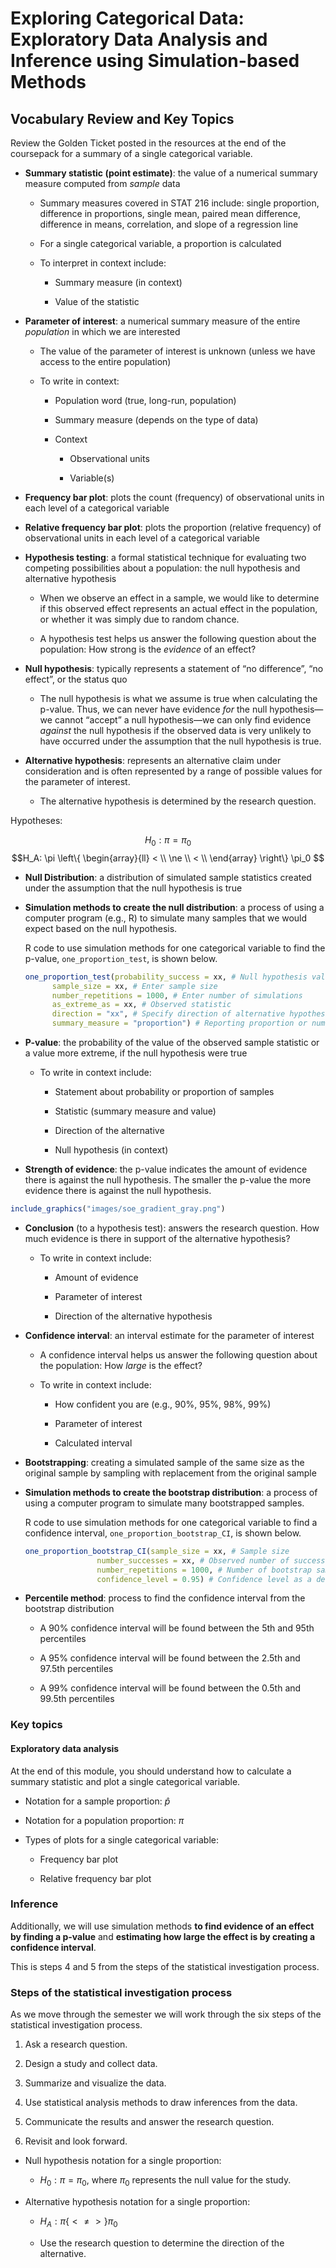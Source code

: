 # Exploring Categorical Data: Exploratory Data Analysis and Inference using Simulation-based Methods

## Vocabulary Review and Key Topics

Review the Golden Ticket posted in the resources at the end of the coursepack for a summary of a single categorical variable.

* **Summary statistic (point estimate)**: the value of a numerical summary measure computed from _sample_ data 

    * Summary measures covered in STAT 216 include: single proportion, difference in proportions, single mean, paired mean difference, difference in means, correlation, and slope of a regression line

    * For a single categorical variable, a proportion is calculated

    * To interpret in context include:

        - Summary measure (in context)
    
        - Value of the statistic 
    
* **Parameter of interest**: a numerical summary measure of the entire _population_ in which we are interested

    * The value of the parameter of interest is unknown (unless we have access to the entire population)

    * To write in context:

        - Population word (true, long-run, population)

        - Summary measure (depends on the type of data)

        - Context

            - Observational units

            - Variable(s)

* **Frequency bar plot**: plots the count (frequency) of observational units in each level of a categorical variable

* **Relative frequency bar plot**: plots the proportion (relative frequency) of observational units in each level of a categorical variable

* **Hypothesis testing**:  a formal statistical technique for evaluating two competing possibilities about a population: the null hypothesis and alternative hypothesis

    * When we observe an effect in a sample, we would like to determine if this observed effect represents an actual effect in the population, or whether it was simply due to random chance.
    
    * A hypothesis test helps us answer the following question about the population: How strong is the _evidence_ of an effect?

* **Null hypothesis**: typically represents a statement of "no difference", "no effect", or the status quo

    * The null hypothesis is what we assume is true when calculating the p-value. Thus, we can never have evidence _for_ the null hypothesis---we cannot "accept" a null hypothesis---we can only find evidence _against_ the null hypothesis if the observed data is very unlikely to have occurred under the assumption that the null hypothesis is true.

* **Alternative hypothesis**: represents an alternative claim under consideration and is often represented by a range of possible values for the parameter of interest.

    * The alternative hypothesis is determined by the research question.
    
Hypotheses:

$$H_0: \pi = \pi_0$$
$$H_A: \pi \left\{
\begin{array}{ll}
< \\
\ne \\
< \\
\end{array}
\right\}
\pi_0 $$

* **Null Distribution**: a distribution of simulated sample statistics created under the assumption that the null hypothesis is true

* **Simulation methods to create the null distribution**: a process of using a computer program (e.g., R) to simulate many samples that we would expect based on the null hypothesis.

    R code to use simulation methods for one categorical variable to find the p-value, `one_proportion_test`, is shown below.  

    ```r
one_proportion_test(probability_success = xx, # Null hypothesis value
          sample_size = xx, # Enter sample size
          number_repetitions = 1000, # Enter number of simulations
          as_extreme_as = xx, # Observed statistic
          direction = "xx", # Specify direction of alternative hypothesis
          summary_measure = "proportion") # Reporting proportion or number of successes?
    ```

* **P-value**: the probability of the value of the observed sample statistic or a value more extreme, if the null hypothesis were true

    * To write in context include:

        - Statement about probability or proportion of samples
    
        - Statistic (summary measure and value)
    
        - Direction of the alternative 
    
        - Null hypothesis (in context) 

* **Strength of evidence**: the p-value indicates the amount of evidence there is against the null hypothesis.  The smaller the p-value the more evidence there is against the null hypothesis.


```r
include_graphics("images/soe_gradient_gray.png")
```
    
* **Conclusion** (to a hypothesis test): answers the research question.  How much evidence is there in support of the alternative hypothesis?

    * To write in context include:

        - Amount of evidence
    
        - Parameter of interest 
    
        - Direction of the alternative hypothesis
    
* **Confidence interval**: an interval estimate for the parameter of interest

    * A confidence interval helps us answer the following question about the population: How _large_ is the effect?

    * To write in context include:

        - How confident you are (e.g., 90%, 95%, 98%, 99%)
    
        - Parameter of interest
    
        - Calculated interval

* **Bootstrapping**: creating a simulated sample of the same size as the original sample by sampling with replacement from the original sample

* **Simulation methods to create the bootstrap distribution**: a process of using a computer program to simulate many bootstrapped samples.

    R code to use simulation methods for one categorical variable to find a confidence interval, `one_proportion_bootstrap_CI`, is shown below. 

    ```r
one_proportion_bootstrap_CI(sample_size = xx, # Sample size
                    number_successes = xx, # Observed number of successes
                    number_repetitions = 1000, # Number of bootstrap samples to use
                    confidence_level = 0.95) # Confidence level as a decimal
    ```


* **Percentile method**: process to find the confidence interval from the bootstrap distribution

    * A 90\% confidence interval will be found between the 5th and 95th percentiles

    * A 95\% confidence interval will be found between the 2.5th and 97.5th percentiles

    * A 99\% confidence interval will be found between the 0.5th and 99.5th percentiles


### Key topics

#### Exploratory data analysis {-}

At the end of this module, you should understand how to calculate a summary statistic and plot a single categorical variable.  

* Notation for a sample proportion: $\hat{p}$

* Notation for a population proportion: $\pi$

* Types of plots for a single categorical variable:

    * Frequency bar plot
    
    * Relative frequency bar plot

### Inference {-}

Additionally, we will use simulation methods **to find evidence of an effect by finding a p-value** and **estimating how large the effect is by creating a confidence interval**.

This is steps 4 and 5 from the steps of the statistical investigation process.

### Steps of the statistical investigation process {-}

As we move through the semester we will work through the six steps of the statistical investigation process.  

1. Ask a research question.

2. Design a study and collect data. 

3. Summarize and visualize the data. 

4. Use statistical analysis methods to draw inferences from the data. 

5. Communicate the results and answer the research question. 

6. Revisit and look forward.

* Null hypothesis notation for a single proportion:

    * $H_0: \pi = \pi_0$, where $\pi_0$ represents the null value for the study.

* Alternative hypothesis notation for a single proportion:

    * $H_A: \pi \{< \ne > \} \pi_0$
    
    * Use the research question to determine the direction of the alternative.

\newpage
